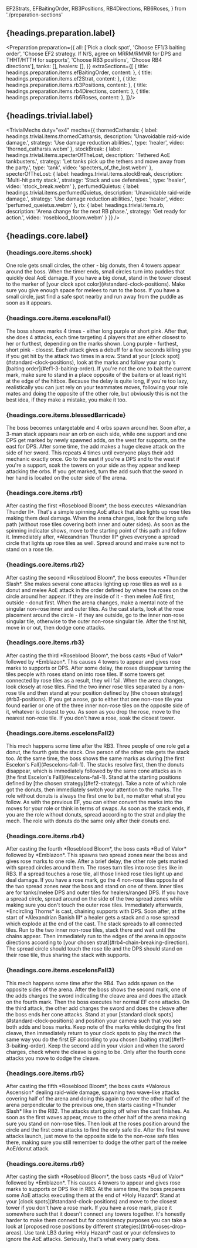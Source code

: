   EF2Strats,
  EFBaitingOrder,
  RB3Positions,
  RB4Directions,
  RB6Roses,
} from './preparation-sections'

## {headings.preparation.label}

<Preparation preparation={{
  all: ['Pick a clock spot', 'Choose EF1/3 baiting order', 'Choose EF2 strategy. If N/S, agree on MRRM/RMMR for DPS and THHT/HTTH for supports', 'Choose RB3 positions', 'Choose RB4 directions'],
  tanks: [],
  healers: [],
}} extraSections={[
  {
    title: headings.preparation.items.efBaitingOrder,
    content: <EFBaitingOrder />
  },
  {
    title: headings.preparation.items.ef2Strat,
    content: <EF2Strats />
  },
  {
    title: headings.preparation.items.rb3Positions,
    content: <RB3Positions />
  },
  {
    title: headings.preparation.items.rb4Directions,
    content: <RB4Directions />
  },
  {
    title: headings.preparation.items.rb6Roses,
    content: <RB6Roses />
  },
]}/>


## {headings.trivial.label}

<TrivialMechs duty="ex4" mechs={{
  thornedCatharsis: {
    label: headings.trivial.items.thornedCatharsis,
    description: 'Unavoidable raid-wide damage.',
    strategy: 'Use damage reduction abilities.',
    type: 'healer',
    video: 'thorned_catharsis.webm'
  },
  stockBreak: {
    label: headings.trivial.items.specterOfTheLost,
    description: 'Tethered AoE tankbusters.',
    strategy: 'Let tanks pick up the tethers and move away from the party.',
    type: 'tank',
    video: 'specters_of_the_lost.webm'
  },
  specterOfTheLost: {
    label: headings.trivial.items.stockBreak,
    description: 'Multi-hit party stack.',
    strategy: 'Stack and use defensives.',
    type: 'healer',
    video: 'stock_break.webm'
  },
  perfumedQuietus: {
    label: headings.trivial.items.perfumedQuietus,
    description: 'Unavoidable raid-wide damage.',
    strategy: 'Use damage reduction abilities.',
    type: 'healer',
    video: 'perfumed_queietus.webm'
  },
  rb: {
    label: headings.trivial.items.rb,
    description: 'Arena change for the next RB phase.',
    strategy: 'Get ready for action.',
    video: 'roseblood_bloom.webm'
  }
}} />


## {headings.core.label}

### {headings.core.items.shock}

<CoreMech>
  <CoreMechDesc>One role gets small circles, the other - big donuts, then 4 towers appear around the boss. When the timer ends, small circles turn into puddles that quickly deal AoE damage.</CoreMechDesc>
  <CoreMechStrat>If you have a big donut, stand in the tower closest to the marker of [your clock spot color](#standard-clock-positions). Make sure you give enough space for melees to run to the boss. If you have a small circle, just find a safe spot nearby and run away from the puddle as soon as it appears.</CoreMechStrat>
</CoreMech>

<CoreMechVideo duty='ex4' filename="shock.webm" note="In this case, the off tank who got the big donut moved from his blue C mark to the tower at the blue 3 mark."/>

### {headings.core.items.escelonsFall}

<CoreMech>
  <CoreMechDesc>The boss shows marks 4 times - either long purple or short pink. After that, she does 4 attacks, each time targeting 4 players that are either closest to her or furthest, depending on the marks shown. Long purple - furthest, short pink - closest. Each attack gives a debuff for a few seconds killing you if you get hit by the attack two times in a row.</CoreMechDesc>
  <CoreMechStrat>Stand at your [clock spot](#standard-clock-positions), look at the marks and follow your party's [baiting order](#ef1-3-baiting-order). If you're not the one to bait the current mark, make sure to stand in a place opposite of the baiters or at least right at the edge of the hitbox. Because the delay is quite long, if you're too lazy, realistically you can just rely on your teammates moves, following your role mates and doing the opposite of the other role, but obviously this is not the best idea, if they make a mistake, you make it too.</CoreMechStrat>
</CoreMech>

<CoreMechVideo duty='ex4' filename='escelons_fall.webm' note="As an M2, the reaper stood at 3 and followed the standard sup first baiting strategy, turning far-far-close-close marks into in-out-out-in moves for DPS."/>

### {headings.core.items.blessedBarricade}

<CoreMech>
  <CoreMechDesc>The boss becomes untargetable and 4 orbs spawn around her. Soon after, a 3-man stack appears near an orb on each side, while one support and one DPS get marked by newly spawned adds, on the west for supports, on the east for DPS. After some time, the add makes a huge cleave attack on the side of her sword. This repeats 4 times until everyone plays their add mechanic exactly once.</CoreMechDesc>
  <CoreMechStrat>Go to the east if you're a DPS and to the west if you're a support, soak the towers on your side as they appear and keep attacking the orbs. If you get marked, turn the add such that the sword in her hand is located on the outer side of the arena.</CoreMechStrat>
</CoreMech>

<CoreMechVideo duty='ex4' filename='blessed_barricade.webm'  />

### {headings.core.items.rb1}

<CoreMech>
  <CoreMechDesc>After casting the first *Roseblood Bloom*, the boss executes *Alexandrian Thunder II*. That's a simple spinning AoE attack that also lights up rose tiles making them deal damage.</CoreMechDesc>
  <CoreMechStrat>When the arena changes, look for the long safe path (without rose tiles covering both inner and outer sides). As soon as the spinning indicator shows, move to the starting point of this path and follow it.</CoreMechStrat>
</CoreMech>

<CoreMechVideo duty='ex4' filename='rb_1_alexandrian_thunder_2.webm' />

<CoreMech>
  <CoreMechDesc>Immediately after, *Alexandrian Thunder III* gives everyone a spread circle that lights up rose tiles as well.</CoreMechDesc>
  <CoreMechStrat>Spread around and make sure not to stand on a rose tile.</CoreMechStrat>
</CoreMech>

<CoreMechVideo duty='ex4' filename='rb_1_alexandrian_thunder_3.webm'  />

### {headings.core.items.rb2}

<CoreMech>
  <CoreMechDesc>After casting the second *Roseblood Bloom*, the boss executes *Thunder Slash*. She makes several cone attacks lighting up rose tiles as well as a donut and melee AoE attack in the order defined by where the roses on the circle around her appear. If they are inside of it - then melee AoE first, outside - donut first.</CoreMechDesc>
  <CoreMechStrat>When the arena changes, make a mental note of the singular non-rose inner and outer tiles. As the cast starts, look at the rose placement around the circle - if they are outside, go to the inner non-rose singular tile, otherwise to the outer non-rose singular tile. After the first hit, move in or out, then dodge cone attacks.</CoreMechStrat>
</CoreMech>

<CoreMechVideo duty='ex4' filename='rb_2_thunder_slash.webm' note="As the roses first appeared on the outer rim of the circle, the party went to the inner non-rose tile."/>

### {headings.core.items.rb3}

<CoreMech>
  <CoreMechDesc>After casting the third *Roseblood Bloom*, the boss casts *Bud of Valor* followed by *Emblazon*. This causes 4 towers to appear and gives rose marks to supports or DPS. After some delay, the roses disappear turning the tiles people with roses stand on into rose tiles. If some towers get connected by rose tiles as a result, they will fail.</CoreMechDesc>
  <CoreMechStrat>When the arena changes, look closely at rose tiles. Find the two inner rose tiles separated by a non-rose tile and then stand at your position defined by [the chosen strategy](#rb3-positions). If you get a rose, go to either that one non-rose tile you found earlier or one of the three inner non-rose tiles on the opposite side of it, whatever is closest to you. As soon as you drop the rose, move to the nearest non-rose tile. If you don't have a rose, soak the closest tower.</CoreMechStrat>
</CoreMech>

<CoreMechVideo duty='ex4' filename='rb_3_bud_of_valor_emblazon.webm' note="As an M2, the reaper stood at 3 according to the standard TN strategy and, with no rose to drop, soaked the closest tower."/>

### {headings.core.items.escelonsFall2}

<CoreMech>
  <CoreMechDesc>This mech happens some time after the RB3. Three people of one role get a donut, the fourth gets the stack. One person of the other role gets the stack too. At the same time, the boss shows the same marks as during [the first Escelon's Fall](#escelons-fall-1). The stacks resolve first, then the donuts disappear, which is immediately followed by the same cone attacks as in [the first Escelon's Fall](#escelons-fall-1).</CoreMechDesc>
  <CoreMechStrat>Stand at the starting positions defined by [the chosen strategy](#ef2-strategy). Take a note of which role got the donuts, then immediately switch your attention to the marks. The role without donuts is always the first one to bait, no matter what strat you follow. As with the previous EF, you can either convert the marks into the moves for your role or think in terms of swaps. As soon as the stack ends, if you are the role without donuts, spread according to the strat and play the mech. The role with donuts do the same only after their donuts end.</CoreMechStrat>
</CoreMech>

<CoreMechVideo duty='ex4' filename='escelons_fall_2.webm' note="As a DPS, the reaper stood south at the edge of the hitbox following the n/s (mrrm, thht) strat. The donuts appeared on supports, meaning DPS bait first this time. Thus, close-close-far-far turned into in-out-out-in moves for DPS. When the stacks disappeared, the reaper moved to his new position according to the strat and executed the correct moves. The tank on the right almost failed the third bait barely making it."/>

### {headings.core.items.rb4}

<CoreMech>
  <CoreMechDesc>After casting the fourth *Roseblood Bloom*, the boss casts *Bud of Valor* followed by *Emblazon*. This spawns two spread zones near the boss and gives rose marks to one role. After a brief delay, the other role gets marked with spread circles around them. The roses turn tiles into rose tiles like in RB3. If a spread touches a rose tile, all those linked rose tiles light up and deal damage.</CoreMechDesc>
  <CoreMechStrat>If you have a rose mark, go the 4 non-rose tiles opposite of the two spread zones near the boss and stand on one of them. Inner tiles are for tanks/melee DPS and outer tiles for healers/ranged DPS. If you have a spread circle, spread around on the side of the two spread zones while making sure you don't touch the outer rose tiles.</CoreMechStrat>
</CoreMech>

<CoreMechVideo duty='ex4' filename='rb_4_emblazon.webm' note="If the reaper stood at the pictomancer's position instead, they could maintain full melee uptime, but it was too late. Fortunately, the DPS check is basically non-existent for this fight."/>

<CoreMech>
  <CoreMechDesc>Immediately afterwards, *Encircling Thorns* is cast, chaining supports with DPS. Soon after, at the start of *Alexandrian Banish III* a healer gets a stack and a rose spread which explode at the end of the cast. The stack spreads to all connected tiles.</CoreMechDesc>
  <CoreMechStrat>Run to the two inner non-rose tiles, stack there and wait until the chains appear. Then immediately run to the edges of the arena in opposite directions according to [your chosen strat](#rb4-chain-breaking-direction). The spread circle should touch the rose tile and the DPS should stand on their rose tile, thus sharing the stack with supports.</CoreMechStrat>
</CoreMech>

<CoreMechVideo duty='ex4' filename='rb_4_encircling_thorns_alexandrian_banish_3.webm' note="Here, DPS ran right according to the raidplan strat, but the reaper was too slow to reach the rose tile before the cast ended, while the pictomancer completely forgot about that part. This caused the stack to be shared only by 6 people, thereby killing the dancer who was not at full hp and almost wiping the party."/>

### {headings.core.items.escelonsFall3}

<CoreMech>
  <CoreMechDesc>This mech happens some time after the RB4. Two adds spawn on the opposite sides of the arena. After the boss shows the second mark, one of the adds charges the sword indicating the cleave area and does the attack on the fourth mark. Then the boss executes her normal EF cone attacks. On the third attack, the other add charges the sword and does the cleave after the boss ends her cone attacks.</CoreMechDesc>
  <CoreMechStrat>Stand at your [standard clock spots](#standard-clock-positions) and position your camera such that you see both adds and boss marks. Keep note of the marks while dodging the first cleave, then immediately return to your clock spots to play the mech the same way you do the first EF according to you chosen [baiting strat](#ef1-3-baiting-order). Keep the second add in your vision and when the sword charges, check where the cleave is going to be. Only after the fourth cone attacks you move to dodge the cleave.</CoreMechStrat>
</CoreMech>

<CoreMechVideo duty='ex4' filename='escelons_fall_3.webm' note="As an M2, the reaper stood at 3 and followed the standard sup first baiting strategy, turning far-close-close-far marks into in-in-out-out moves for DPS, while making sure to not get hit by the cleave. The pictomancer lost track of the marks, standing far on the first and second attacks, resulting in sage's and their own deaths."/>

### {headings.core.items.rb5}

<CoreMech>
  <CoreMechDesc>After casting the fifth *Roseblood Bloom*, the boss casts *Valorous Ascension* dealing raid-wide damage, spawning two wave-like attacks covering half of the arena and doing this again to cover the other half of the arena perpendicular to the previous one, then starts casting *Thunder Slash* like in the RB2. The attacks start going off when the cast finishes. </CoreMechDesc>
  <CoreMechStrat>As soon as the first waves appear, move to the other half of the arena making sure you stand on non-rose tiles. Then look at the roses position around the circle and the first cone attacks to find the only safe tile. After the first wave attacks launch, just move to the opposite side to the non-rose safe tiles there, making sure you still remember to dodge the other part of the melee AoE/donut attack.</CoreMechStrat>
</CoreMech>

<CoreMechVideo duty='ex4' filename='rb_5_thunder_slash.webm'/>

### {headings.core.items.rb6}

<CoreMech>
  <CoreMechDesc>After casting the sixth *Roseblood Bloom*, the boss casts *Bud of Valor* followed by *Emblazon*. This causes 4 towers to appear and gives rose marks to supports or DPS like in RB3. At the same time, the boss prepares some AoE attacks executing them at the end of *Holy Hazard*.</CoreMechDesc>
  <CoreMechStrat>Stand at your [clock spots](#standard-clock-positions) and move to the closest tower if you don't have a rose mark. If you have a rose mark, place it somewhere such that it doesn't connect any towers together. It's honestly harder to make them connect but for consistency purposes you can take a look at [proposed rose positions by different strategies](#rb6-roses-drop-areas). Use tank LB3 during *Holy Hazard* cast or your defensives to ignore the AoE attacks. Seriously, that's what every party does.</CoreMechStrat>
</CoreMech>

<CoreMechVideo duty='ex4' filename='rb_6_emblazon.webm' note="As an M2, the reaper stands at 3, then moves to the closest tower. The tank uses LB3 during the cast so the party barely suffers any damage."/>
